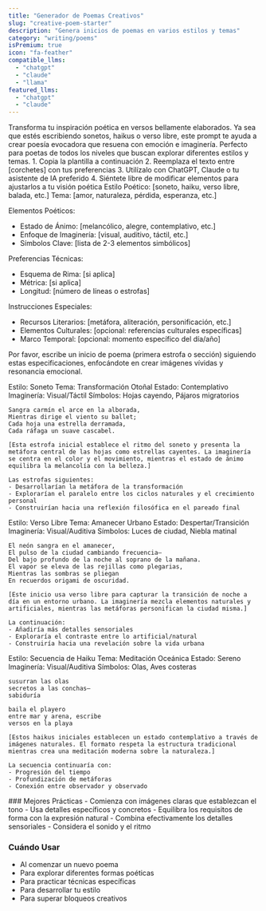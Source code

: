```yaml
---
title: "Generador de Poemas Creativos"
slug: "creative-poem-starter"
description: "Genera inicios de poemas en varios estilos y temas"
category: "writing/poems"
isPremium: true
icon: "fa-feather"
compatible_llms:
  - "chatgpt"
  - "claude"
  - "llama"
featured_llms:
  - "chatgpt"
  - "claude"
---
```


<PromptDescription>
  Transforma tu inspiración poética en versos bellamente elaborados. Ya sea que estés escribiendo sonetos, haikus o verso libre, este prompt te ayuda a crear poesía evocadora que resuena con emoción e imaginería. Perfecto para poetas de todos los niveles que buscan explorar diferentes estilos y temas.
</PromptDescription>

<PromptInstructions>
  1. Copia la plantilla a continuación
  2. Reemplaza el texto entre [corchetes] con tus preferencias
  3. Utilízalo con ChatGPT, Claude o tu asistente de IA preferido
  4. Siéntete libre de modificar elementos para ajustarlos a tu visión poética
</PromptInstructions>

<PromptTemplate>
Estilo Poético: [soneto, haiku, verso libre, balada, etc.]
Tema: [amor, naturaleza, pérdida, esperanza, etc.]

Elementos Poéticos:
- Estado de Ánimo: [melancólico, alegre, contemplativo, etc.]
- Enfoque de Imaginería: [visual, auditivo, táctil, etc.]
- Símbolos Clave: [lista de 2-3 elementos simbólicos]

Preferencias Técnicas:
- Esquema de Rima: [si aplica]
- Métrica: [si aplica]
- Longitud: [número de líneas o estrofas]

Instrucciones Especiales:
- Recursos Literarios: [metáfora, aliteración, personificación, etc.]
- Elementos Culturales: [opcional: referencias culturales específicas]
- Marco Temporal: [opcional: momento específico del día/año]

Por favor, escribe un inicio de poema (primera estrofa o sección) siguiendo estas especificaciones, enfocándote en crear imágenes vívidas y resonancia emocional.
</PromptTemplate>

<LlmSampleTabs>
  <LlmSample slug="chatgpt" color="#10a37f">
    Estilo: Soneto
    Tema: Transformación Otoñal
    Estado: Contemplativo
    Imaginería: Visual/Táctil
    Símbolos: Hojas cayendo, Pájaros migratorios

    Sangra carmín el arce en la alborada,
    Mientras dirige el viento su ballet;
    Cada hoja una estrella derramada,
    Cada ráfaga un suave cascabel.
    
    [Esta estrofa inicial establece el ritmo del soneto y presenta la metáfora central de las hojas como estrellas cayentes. La imaginería se centra en el color y el movimiento, mientras el estado de ánimo equilibra la melancolía con la belleza.]

    Las estrofas siguientes:
    - Desarrollarían la metáfora de la transformación
    - Explorarían el paralelo entre los ciclos naturales y el crecimiento personal
    - Construirían hacia una reflexión filosófica en el pareado final
  </LlmSample>
  
  <LlmSample slug="claude" color="#8e44ef">
    Estilo: Verso Libre
    Tema: Amanecer Urbano
    Estado: Despertar/Transición
    Imaginería: Visual/Auditiva
    Símbolos: Luces de ciudad, Niebla matinal

    El neón sangra en el amanecer,
    El pulso de la ciudad cambiando frecuencia—
    Del bajo profundo de la noche al soprano de la mañana.
    El vapor se eleva de las rejillas como plegarias,
    Mientras las sombras se pliegan
    En recuerdos origami de oscuridad.
    
    [Este inicio usa verso libre para capturar la transición de noche a día en un entorno urbano. La imaginería mezcla elementos naturales y artificiales, mientras las metáforas personifican la ciudad misma.]

    La continuación:
    - Añadiría más detalles sensoriales
    - Exploraría el contraste entre lo artificial/natural
    - Construiría hacia una revelación sobre la vida urbana
  </LlmSample>
  
  <LlmSample slug="llama" color="#4f46e5">
    Estilo: Secuencia de Haiku
    Tema: Meditación Oceánica
    Estado: Sereno
    Imaginería: Visual/Auditiva
    Símbolos: Olas, Aves costeras

    susurran las olas
    secretos a las conchas—
    sabiduría

    baila el playero
    entre mar y arena, escribe
    versos en la playa
    
    [Estos haikus iniciales establecen un estado contemplativo a través de imágenes naturales. El formato respeta la estructura tradicional mientras crea una meditación moderna sobre la naturaleza.]

    La secuencia continuaría con:
    - Progresión del tiempo
    - Profundización de metáforas
    - Conexión entre observador y observado
  </LlmSample>
</LlmSampleTabs>

<PromptTips>
  ### Mejores Prácticas
  - Comienza con imágenes claras que establezcan el tono
  - Usa detalles específicos y concretos
  - Equilibra los requisitos de forma con la expresión natural
  - Combina efectivamente los detalles sensoriales
  - Considera el sonido y el ritmo

  ### Cuándo Usar
  - Al comenzar un nuevo poema
  - Para explorar diferentes formas poéticas
  - Para practicar técnicas específicas
  - Para desarrollar tu estilo
  - Para superar bloqueos creativos
</PromptTips>

